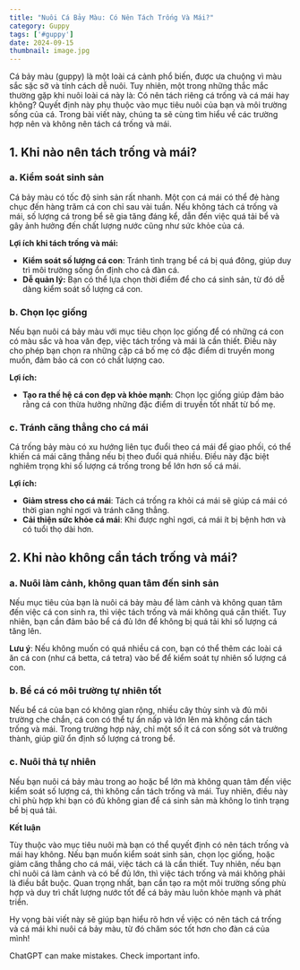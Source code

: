 ```yaml
---
title: "Nuôi Cá Bảy Màu: Có Nên Tách Trống Và Mái?"
category: Guppy
tags: ['#guppy']
date: 2024-09-15
thumbnail: image.jpg
---
```


Cá bảy màu (guppy) là một loài cá cảnh phổ biến, được ưa chuộng vì màu sắc sặc sỡ và tính cách dễ nuôi. Tuy nhiên, một trong những thắc mắc thường gặp khi nuôi loài cá này là: Có nên tách riêng cá trống và cá mái hay không? Quyết định này phụ thuộc vào mục tiêu nuôi của bạn và môi trường sống của cá. Trong bài viết này, chúng ta sẽ cùng tìm hiểu về các trường hợp nên và không nên tách cá trống và mái.

## 1. Khi nào nên tách trống và mái?

### a. Kiểm soát sinh sản

Cá bảy màu có tốc độ sinh sản rất nhanh. Một con cá mái có thể đẻ hàng chục đến hàng trăm cá con chỉ sau vài tuần. Nếu không tách cá trống và mái, số lượng cá trong bể sẽ gia tăng đáng kể, dẫn đến việc quá tải bể và gây ảnh hưởng đến chất lượng nước cũng như sức khỏe của cá.

**Lợi ích khi tách trống và mái:**

- **Kiểm soát số lượng cá con**: Tránh tình trạng bể cá bị quá đông, giúp duy trì môi trường sống ổn định cho cả đàn cá.
- **Dễ quản lý:** Bạn có thể lựa chọn thời điểm để cho cá sinh sản, từ đó dễ dàng kiểm soát số lượng cá con.

### b. Chọn lọc giống

Nếu bạn nuôi cá bảy màu với mục tiêu chọn lọc giống để có những cá con có màu sắc và hoa văn đẹp, việc tách trống và mái là cần thiết. Điều này cho phép bạn chọn ra những cặp cá bố mẹ có đặc điểm di truyền mong muốn, đảm bảo cá con có chất lượng cao.

**Lợi ích:**

- **Tạo ra thế hệ cá con đẹp và khỏe mạnh**: Chọn lọc giống giúp đảm bảo rằng cá con thừa hưởng những đặc điểm di truyền tốt nhất từ bố mẹ.

### c. Tránh căng thẳng cho cá mái

Cá trống bảy màu có xu hướng liên tục đuổi theo cá mái để giao phối, có thể khiến cá mái căng thẳng nếu bị theo đuổi quá nhiều. Điều này đặc biệt nghiêm trọng khi số lượng cá trống trong bể lớn hơn số cá mái.

**Lợi ích:**

- **Giảm stress cho cá mái**: Tách cá trống ra khỏi cá mái sẽ giúp cá mái có thời gian nghỉ ngơi và tránh căng thẳng.
- **Cải thiện sức khỏe cá mái**: Khi được nghỉ ngơi, cá mái ít bị bệnh hơn và có tuổi thọ dài hơn.

## 2. Khi nào không cần tách trống và mái?

### a. Nuôi làm cảnh, không quan tâm đến sinh sản

Nếu mục tiêu của bạn là nuôi cá bảy màu để làm cảnh và không quan tâm đến việc cá con sinh ra, thì việc tách trống và mái không quá cần thiết. Tuy nhiên, bạn cần đảm bảo bể cá đủ lớn để không bị quá tải khi số lượng cá tăng lên.

**Lưu ý**: Nếu không muốn có quá nhiều cá con, bạn có thể thêm các loài cá ăn cá con (như cá betta, cá tetra) vào bể để kiểm soát tự nhiên số lượng cá con.

### b. Bể cá có môi trường tự nhiên tốt

Nếu bể cá của bạn có không gian rộng, nhiều cây thủy sinh và đủ môi trường che chắn, cá con có thể tự ẩn nấp và lớn lên mà không cần tách trống và mái. Trong trường hợp này, chỉ một số ít cá con sống sót và trưởng thành, giúp giữ ổn định số lượng cá trong bể.

### c. Nuôi thả tự nhiên

Nếu bạn nuôi cá bảy màu trong ao hoặc bể lớn mà không quan tâm đến việc kiểm soát số lượng cá, thì không cần tách trống và mái. Tuy nhiên, điều này chỉ phù hợp khi bạn có đủ không gian để cá sinh sản mà không lo tình trạng bể bị quá tải.

**Kết luận**

Tùy thuộc vào mục tiêu nuôi mà bạn có thể quyết định có nên tách trống và mái hay không. Nếu bạn muốn kiểm soát sinh sản, chọn lọc giống, hoặc giảm căng thẳng cho cá mái, việc tách cá là cần thiết. Tuy nhiên, nếu bạn chỉ nuôi cá làm cảnh và có bể đủ lớn, thì việc tách trống và mái không phải là điều bắt buộc. Quan trọng nhất, bạn cần tạo ra một môi trường sống phù hợp và duy trì chất lượng nước tốt để cá bảy màu luôn khỏe mạnh và phát triển.

Hy vọng bài viết này sẽ giúp bạn hiểu rõ hơn về việc có nên tách cá trống và cá mái khi nuôi cá bảy màu, từ đó chăm sóc tốt hơn cho đàn cá của mình!










ChatGPT can make mistakes. Check important info.